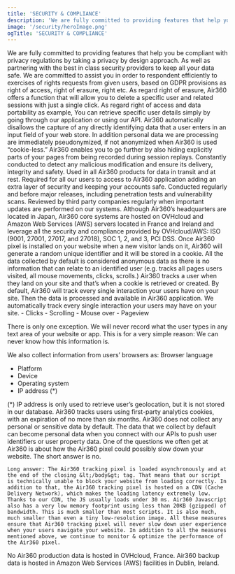 ```yaml
---
title: 'SECURITY & COMPLIANCE'
description: 'We are fully committed to providing features that help you be compliant with GDPR by taking a privacy by design approach. As well as partnering with the best in class security providers to keep all your data safe.'
image: '/security/heroImage.png'
ogTitle: 'SECURITY & COMPLIANCE'
---
```


<BlockHeroWithImage title="Committed to Privacy & Security" src='/security/heroImage.png'>
  We are fully committed to providing features that help you be compliant with privacy regulations by taking a privacy by design approach. As well as partnering with the best in class security providers to keep all your data safe.
</BlockHeroWithImage>

<BlockSection>
  <Security lang="en" />
</BlockSection>

<BlockSection>
  <EnabledCompliance lang="en" />
</BlockSection>

<GalleryBlocks title='Air360 privacy features'>
  <Block title='Exercises of right' icon='person-circle-minus'>
    We are committed to assist you in order to respondent efficiently to exercises of rights requests from given users,  based on GDPR provisions as right of access, right of erasure, right 
    etc. As regard right of erasure, Air360 offers a function that will allow you to delete a specific user and related 
    sessions with just a single click. As regard right of access and data portability as example, You can retrieve specific user details simply by going through our application or using our API.
  </Block>
  <Block title='Privacy by default – minimization' icon='user-shield'>
    Air360 automatically disallows the capture of any directly identifying data that a user enters in an input field of your web store. In addition personal data we are processing
are immediately pseudonymized, if not anonymized when Air360 is used “cookie-less.”
  </Block>
  <Block title='Restrict specific data acquisition' icon='person-sign'>
    Air360 enables you to go further by also hiding explicitly parts of your pages from being recorded during session replays.
  </Block>
</GalleryBlocks>

<BlockSection>
  <SecureData lang="en" />
</BlockSection>

<GalleryBlocks title='Air360 Security Measures'>
  <Block title='Monitoring of our Tracking pixel' icon='monitor-waveform'>
    Constantly conducted to detect any malicious modification and ensure its delivery, integrity and safety.
  </Block>
  <Block title='State-of-the-art encryption' icon='binary-lock'>
    Used in all Air360 products for data in transit and at rest.
  </Block>
  <Block title='Multi-Factor Authentication (MFA)' icon='laptop-mobile'>
    Required for all our users to access to Air360 application adding an extra layer of security and keeping your accounts safe.
  </Block>
  <Block title='Third-party security audits' icon='camera-cctv'>
    Conducted regularly and before major releases, including penetration tests and vulnerability scans.
  </Block>
  <Block title='Security best practices' icon='check-to-slot'>
    Reviewed by third party companies regularly when important updates are performed on our systems.
  </Block>
  <Block title='Customer data processed & stored in the EU' icon='server'>
    Although Air360’s headquarters are located in Japan, Air360 core systems are hosted on OVHcloud and Amazon Web Services (AWS) servers located in France and Ireland and leverage all the security and compliance provided by OVHcloud/AWS: ISO (9001, 27001, 27017, and 27018), SOC 1, 2, and 3, PCI DSS.
  </Block>
</GalleryBlocks>

<BlockFeature title='FAQs'>
  <MdxAccordion title='How does Air360 work?'>Once Air360 pixel is installed on your website when a new visitor lands on it, Air360 will generate a random unique identifier and it will be stored in a cookie. All the data collected by default is considered anonymous data as there is no information that can relate to an identified user (e.g. tracks all pages users visited, all mouse movements, clicks, scrolls.)</MdxAccordion>
  <MdxAccordion title='How does Air360 track a user?'>Air360 tracks a user when they land on your site and that’s when a cookie is retrieved or created. By default, Air360 will track every single interaction your users have on your site. Then the data is processed and available in Air360 application.</MdxAccordion>
  <MdxAccordion title='What data is collected?'>
  We automatically track every single interaction your users may have on your site.
  - Clicks
  - Scrolling
  - Mouse over
  - Pageview

  There is only one exception. We will never record what the user types in any text area of your website or app. This is for a very simple reason: We can never know how this information is.

  We also collect information from users’ browsers as:
  Browser language
  - Platform
  - Device
  - Operating system
  - IP address (*)

  (*) IP address is only used to retrieve user’s geolocation, but it is not stored in our database.
  </MdxAccordion>
  <MdxAccordion title='What types of cookies are used?'>Air360 tracks users using first-party analytics cookies, with an expiration of no more than six months.</MdxAccordion>
  <MdxAccordion title='Do we collect personal data?'>Air360 does not collect any personal or sensitive data by default. The data that we collect by default can become personal data when you connect with our APIs to push user identifiers or user property data.</MdxAccordion>
  <MdxAccordion title='Does Air360 makes your website or app slower?'>
    One of the questions we often get at Air360 is about how the Air360 pixel could possibly slow down your website. The short answer is no.

    Long answer: The Air360 tracking pixel is loaded asynchronously and at the end of the closing &lt;/body&gt; tag. That means that our script is technically unable to block your website from loading correctly. In addition to that, the Air360 tracking pixel is hosted on a CDN (Cache Delivery Network), which makes the loading latency extremely low. Thanks to our CDN, the JS usually loads under 30 ms. Air360 Javascript also has a very low memory footprint using less than 20KB (gzipped) of bandwidth. This is much smaller than most scripts. It is also much, much smaller than even a tiny low-resolution image. All these measures ensure that Air360 tracking pixel will never slow down user experience when your users navigate your website. In addition to all the measures mentioned above, we continue to monitor & optimize the performance of the Air360 pixel.
  </MdxAccordion>
  <MdxAccordion title='Does Air360 sell data?'>No</MdxAccordion>
  <MdxAccordion title='Where is Air360 data stored? (Data Hosting and Storage)'>Air360 production data is hosted in OVHcloud, France. Air360 backup data is hosted in Amazon Web Services (AWS) facilities in Dublin, Ireland.</MdxAccordion>
</BlockFeature>